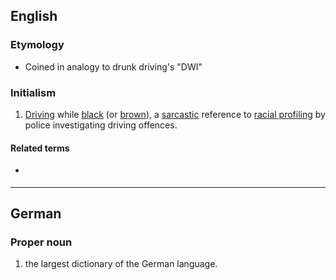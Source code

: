 {{also|dWb}}

==English==

===Etymology===
* {{sense|Driving while black}} Coined in analogy to drunk driving's "DWI"

===Initialism===
{{rfc-header|Initialism}}
{{head|en|initialism}}

# [[driving|Driving]] while [[black]] (or [[brown]]), a [[sarcastic]] reference to [[racial profiling]] by police investigating driving offences.

====Related terms====
* {{l|en|DWI}} {{gloss|driving while intoxicated}}

----

==German==
{{wikipedia|lang=de}}

===Proper noun===
{{head|de|proper noun}}

# {{io|lang=nl|[[Deutsches Wörterbuch]] der [[Brüder]] [[Grimm]]|dot=}} the largest dictionary of the German language.